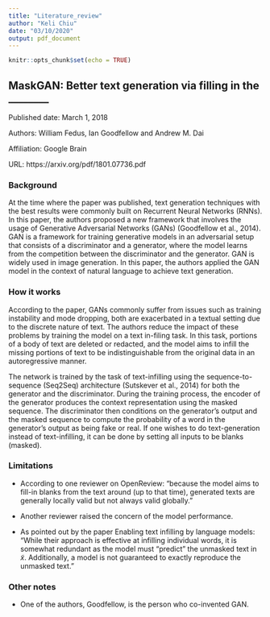 ```yaml
---
title: "Literature_review"
author: "Keli Chiu"
date: "03/10/2020"
output: pdf_document
---
```


```r
knitr::opts_chunk$set(echo = TRUE)
```

## MaskGAN: Better text generation via filling in the ________

Published date: March 1, 2018

Authors: William Fedus, Ian Goodfellow and Andrew M. Dai 

Affiliation: Google Brain 

URL: https://arxiv.org/pdf/1801.07736.pdf

### Background

At the time where the paper was published, text generation techniques with the best results were commonly built on Recurrent Neural Networks (RNNs). In this paper, the authors proposed a new framework that involves the usage of Generative Adversarial Networks (GANs) (Goodfellow et al., 2014). GAN is a framework for training generative models in an adversarial setup that consists of a discriminator and a generator, where the model learns from the competition between the discriminator and the generator. GAN is widely used in image generation. In this paper, the authors applied the GAN model in the context of natural language to achieve text generation.

### How it works
According to the paper, GANs commonly suffer from issues such as training instability and mode dropping, both are exacerbated in a textual setting due to the discrete nature of text. The authors reduce the impact of these problems by training the model on a text in-filing task. In this task, portions of a body of text are deleted or redacted, and the model aims to infill the missing portions of text to be indistinguishable from the original data in an autoregressive manner.
 
The network is trained by the task of text-infilling using the sequence-to-sequence (Seq2Seq) architecture (Sutskever et al., 2014) for both the generator and the discriminator. During the training process, the encoder of the generator produces the context representation using the masked sequence. The discriminator then conditions on the generator’s output and the masked sequence to compute the probability of a word in the generator’s output as being fake or real. If one wishes to do text-generation instead of text-infilling, it can be done by setting all inputs to be blanks (masked).

### Limitations
 
* According to one reviewer on OpenReview: “because the model aims to fill-in blanks from the text around (up to that time), generated texts are generally locally valid but not always valid globally.”

* Another reviewer raised the concern of the model performance.

* As pointed out by the paper Enabling text infilling by language models: “While their approach is effective at infilling individual words, it is somewhat redundant as the model must “predict” the unmasked text in $\tilde{x}$. Additionally, a model is not guaranteed to exactly reproduce the unmasked text.”

### Other notes

* One of the authors, Goodfellow, is the person who co-invented GAN.
